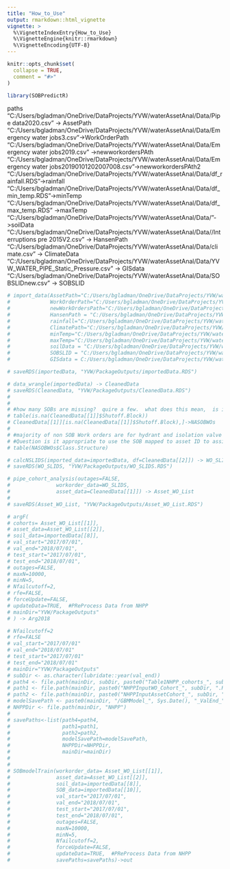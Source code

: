 ```yaml
---
title: "How_to_Use"
output: rmarkdown::html_vignette
vignette: >
  %\VignetteIndexEntry{How_to_Use}
  %\VignetteEngine{knitr::rmarkdown}
  %\VignetteEncoding{UTF-8}
---
```


```r
knitr::opts_chunk$set(
  collapse = TRUE,
  comment = "#>"
)
```

```r
library(SOBPredictR)
```
paths
"C:/Users/bgladman/OneDrive/DataProjects/YVW/waterAssetAnal/Data/Pipe data2020.csv" -> AssetPath
"C:/Users/bgladman/OneDrive/DataProjects/YVW/waterAssetAnal/Data/Emergency water jobs3.csv"->WorkOrderPath
"C:/Users/bgladman/OneDrive/DataProjects/YVW/waterAssetAnal/Data/Emergency water jobs2019.csv" ->newworkordersPAth
"C:/Users/bgladman/OneDrive/DataProjects/YVW/waterAssetAnal/Data/Emergency water jobs20190101202007008.csv"->newworkordersPAth2
"C:/Users/bgladman/OneDrive/DataProjects/YVW/waterAssetAnal/Data/df_rainfall.RDS"->rainfall
"C:/Users/bgladman/OneDrive/DataProjects/YVW/waterAssetAnal/Data/df_min_temp.RDS"->minTemp
"C:/Users/bgladman/OneDrive/DataProjects/YVW/waterAssetAnal/Data/df_max_temp.RDS" ->maxTemp
"C:/Users/bgladman/OneDrive/DataProjects/YVW/waterAssetAnal/Data/"->soilData
"C:/Users/bgladman/OneDrive/DataProjects/YVW/waterAssetAnal/Data//Interruptions pre 2015V2.csv" -> HansenPath
"C:/Users/bgladman/OneDrive/DataProjects/YVW/waterAssetAnal/Data/climate.csv" -> ClimateData
"C:/Users/bgladman/OneDrive/DataProjects/YVW/waterAssetAnal/Data/YVW_WATER_PIPE_Static_Pressure.csv" -> GISdata
"C:/Users/bgladman/OneDrive/DataProjects/YVW/waterAssetAnal/Data/SOBSLIDnew.csv" -> SOBSLID 

```r

# import_data(AssetPath="C:/Users/bgladman/OneDrive/DataProjects/YVW/waterAssetAnal/Data/Pipe data2020.csv",
#             WorkOrderPath="C:/Users/bgladman/OneDrive/DataProjects/YVW/waterAssetAnal/Data/Emergency water jobs3.csv",
#             newWorkOrdersPath="C:/Users/bgladman/OneDrive/DataProjects/YVW/waterAssetAnal/Data/Emergency water jobs2019.csv",
#             HansenPath = "C:/Users/bgladman/OneDrive/DataProjects/YVW/waterAssetAnal/Data//Interruptions pre 2015V2.csv",
#             rainfall="C:/Users/bgladman/OneDrive/DataProjects/YVW/waterAssetAnal/Data/df_rainfall.RDS",
#             ClimatePath="C:/Users/bgladman/OneDrive/DataProjects/YVW/waterAssetAnal/Data/climate.csv",
#             minTemp="C:/Users/bgladman/OneDrive/DataProjects/YVW/waterAssetAnal/Data/df_min_temp.RDS",
#             maxTemp="C:/Users/bgladman/OneDrive/DataProjects/YVW/waterAssetAnal/Data/df_max_temp.RDS",
#             soilData = "C:/Users/bgladman/OneDrive/DataProjects/YVW/waterAssetAnal/Data/",
#             SOBSLID = "C:/Users/bgladman/OneDrive/DataProjects/YVW/waterAssetAnal/Data/SOBSLIDnew.csv",
#             GISdata = C:/Users/bgladman/OneDrive/DataProjects/YVW/waterAssetAnal/Data/YVW_WATER_PIPE_Static_Pressure.csv)->importedData

# saveRDS(importedData, "YVW/PackageOutputs/importedData.RDS")
```

```r
# data_wrangle(importedData) -> CleanedData
# saveRDS(CleanedData, "YVW/PackageOutputs/CleanedData.RDS")
# 
# 
# #how many SOBs are missing?  quire a few.  what does this mean,  is it right to sub in from asset.  probably not
# table(is.na(CleanedData[[1]]$Shutoff.Block))
# CleanedData[[1]][is.na(CleanedData[[1]]$Shutoff.Block),]->NASOBWOs
# 
# #majority of non SOB Work orders are for hydrant and isolation valve assets
# #Question is it appropriate to use the SOB mapped to asset ID to assign SOB to these work orders
# table(NASOBWOs$Class.Structure)

```


```r
# calcNSLIDS(imported_data=importedData, df=CleanedData[[2]]) -> WO_SLIDS
# saveRDS(WO_SLIDS, "YVW/PackageOutputs/WO_SLIDS.RDS")

```


```r
# pipe_cohort_analysis(outages=FALSE,
#               workorder_data=WO_SLIDS,
#               asset_data=CleanedData[[1]]) -> Asset_WO_List
# 
# saveRDS(Asset_WO_List, "YVW/PackageOutputs/Asset_WO_List.RDS")

```


```r
# argF(
# cohorts= Asset_WO_List[[1]],
# asset_data=Asset_WO_List[[2]],
# soil_data=importedData[[8]],
# val_start="2017/07/01",
# val_end="2018/07/01",
# test_start="2017/07/01",
# test_end="2018/07/01",
# outages=FALSE,
# maxN=10000,
# minN=5,
# Nfailcutoff=2,
# rfe=FALSE,
# forceUpdate=FALSE,
# updateData=TRUE,  #PReProcess Data from NHPP
# mainDir="YVW/PackageOutputs"
# ) -> Arg2018
```


```r
# Nfailcutoff=2
# rfe=FALSE
# val_start="2017/07/01"
# val_end="2018/07/01"
# test_start="2017/07/01"
# test_end="2018/07/01"
# mainDir="YVW/PackageOutputs"
# subDir <- as.character(lubridate::year(val_end))
# path4 <- file.path(mainDir, subDir, paste0("Table1NHPP_cohorts_", subDir, ".RDS"))
# path1 <- file.path(mainDir, paste0("NHPPInputWO_Cohort_", subDir, ".RDS"))
# path2 <- file.path(mainDir, paste0("NHPPInputAssetCohort_", subDir, ".RDS"))
# modelSavePath <- paste0(mainDir, "/GBMModel_", Sys.Date(), "_ValEnd_", subDir, "_NFailCutoff_", Nfailcutoff, "_useRFE_", rfe)
# NHPPDir <- file.path(mainDir, "NHPP")
# 
# savePaths<-list(path4=path4,
#                 path1=path1,
#                 path2=path2,
#                 modelSavePath=modelSavePath,
#                 NHPPDir=NHPPDir,
#                 mainDir=mainDir)
# 
# 
# SOBmodelTrain(workorder_data= Asset_WO_List[[1]],
#               asset_data=Asset_WO_List[[2]],
#               soil_data=importedData[[8]],
#               SOB_data=importedData[[10]],
#               val_start="2017/07/01",
#               val_end="2018/07/01",
#               test_start="2017/07/01",
#               test_end="2018/07/01",
#               outages=FALSE,
#               maxN=10000,
#               minN=5,
#               Nfailcutoff=2,
#               forceUpdate=FALSE,
#               updateData=TRUE,  #PReProcess Data from NHPP
#               savePaths=savePaths)->out
```

